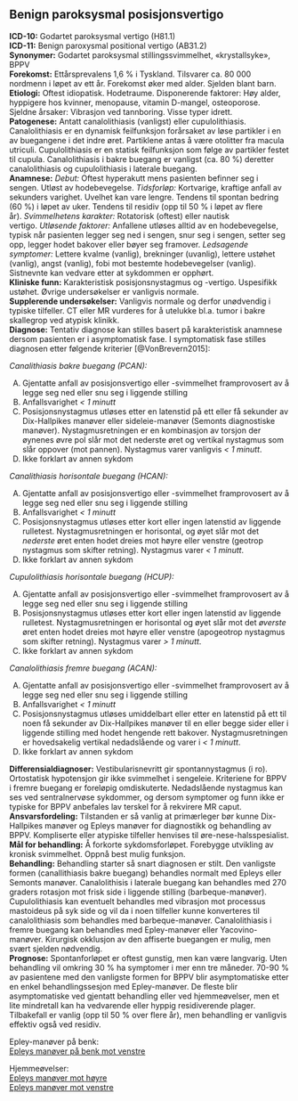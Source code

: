 ## Benign paroksysmal posisjonsvertigo {#sec-bppv}

**ICD-10:** Godartet paroksysmal vertigo (H81.1)\
**ICD-11:** Benign paroxysmal positional vertigo (AB31.2)\
**Synonymer:** Godartet paroksysmal stillingssvimmelhet, «krystallsyke», BPPV\
**Forekomst:** Ettårsprevalens 1,6 % i Tyskland. Tilsvarer ca. 80 000 nordmenn i løpet av ett år. Forekomst øker med alder. Sjelden blant barn.\
**Etiologi:** Oftest idiopatisk. Hodetraume. Disponerende faktorer: Høy alder, hyppigere hos kvinner, menopause, vitamin D-mangel, osteoporose. Sjeldne årsaker: Vibrasjon ved tannboring. Visse typer idrett.\
**Patogenese:** Antatt canalolithiasis (vanligst) eller cupulolithiasis. Canalolithiasis er en dynamisk feilfunksjon forårsaket av løse partikler i en av buegangene i det indre øret. Partiklene antas å være otolitter fra macula utriculi. Cupulolithiasis er en statisk feilfunksjon som følge av partikler festet til cupula. Canalolithiasis i bakre buegang er vanligst (ca. 80 %) deretter canalolithiasis og cupulolithiasis i laterale buegang.\
**Anamnese:** *Debut:* Oftest hyperakutt mens pasienten befinner seg i sengen. Utløst av hodebevegelse. *Tidsforløp:* Kortvarige, kraftige anfall av sekunders varighet. Uvelhet kan vare lengre. Tendens til spontan bedring (60 %) i løpet av uker. Tendens til residiv (opp til 50 % i løpet av flere år). *Svimmelhetens karakter:* Rotatorisk (oftest) eller nautisk vertigo. *Utløsende faktorer:* Anfallene utløses alltid av en hodebevegelse, typisk når pasienten legger seg ned i sengen, snur seg i sengen, setter seg opp, legger hodet bakover eller bøyer seg framover. *Ledsagende symptomer:* Lettere kvalme (vanlig), brekninger (uvanlig), lettere ustøhet (vanlig), angst (vanlig), fobi mot bestemte hodebevegelser (vanlig). Sistnevnte kan vedvare etter at sykdommen er opphørt.\
**Kliniske funn:** Karakteristisk posisjonsnystagmus og -vertigo. Uspesifikk ustøhet. Øvrige undersøkelser er vanligvis normale.\
**Supplerende undersøkelser:** Vanligvis normale og derfor unødvendig i typiske tilfeller. CT eller MR vurderes for å utelukke bl.a. tumor i bakre skallegrop ved atypisk klinikk.\
**Diagnose:** Tentativ diagnose kan stilles basert på karakteristisk anamnese dersom pasienten er i asymptomatisk fase. I symptomatisk fase stilles diagnosen etter følgende kriterier [@VonBrevern2015]:

::: diagnose
*Canalithiasis bakre buegang (PCAN):*

A.  Gjentatte anfall av posisjonsvertigo eller -svimmelhet framprovosert av å legge seg ned eller snu seg i liggende stilling
B.  Anfallsvarighet *\< 1 minutt*
C.  Posisjonsnystagmus utløses etter en latenstid på ett eller få sekunder av Dix-Hallpikes manøver eller sideleie-manøver (Semonts diagnostiske manøver). Nystagmusretningen er en kombinasjon av torsjon der øynenes øvre pol slår mot det nederste øret og vertikal nystagmus som slår oppover (mot pannen). Nystagmus varer vanligvis *\< 1 minutt*.
D.  Ikke forklart av annen sykdom

*Canalithiasis horisontale buegang (HCAN):*

A.  Gjentatte anfall av posisjonsvertigo eller -svimmelhet framprovosert av å legge seg ned eller snu seg i liggende stilling
B.  Anfallsvarighet *\< 1 minutt*
C.  Posisjonsnystagmus utløses etter kort eller ingen latenstid av liggende rulletest. Nystagmusretningen er horisontal, og øyet slår mot det *nederste* øret enten hodet dreies mot høyre eller venstre (geotrop nystagmus som skifter retning). Nystagmus varer *\< 1 minutt*.
D.  Ikke forklart av annen sykdom

*Cupulolithiasis horisontale buegang (HCUP):*

A.  Gjentatte anfall av posisjonsvertigo eller -svimmelhet framprovosert av å legge seg ned eller snu seg i liggende stilling
B.  Posisjonsnystagmus utløses etter kort eller ingen latenstid av liggende rulletest. Nystagmusretningen er horisontal og øyet slår mot det *øverste* øret enten hodet dreies mot høyre eller venstre (apogeotrop nystagmus som skifter retning). Nystagmus varer *\> 1 minutt*.
C.  Ikke forklart av annen sykdom

*Canalolithiasis fremre buegang (ACAN):*

A.  Gjentatte anfall av posisjonsvertigo eller -svimmelhet framprovosert av å legge seg ned eller snu seg i liggende stilling
B.  Anfallsvarighet *\< 1 minutt*
C.  Posisjonsnystagmus utløses umiddelbart eller etter en latenstid på ett til noen få sekunder av Dix-Hallpikes manøver til en eller begge sider eller i liggende stilling med hodet hengende rett bakover. Nystagmusretningen er hovedsakelig vertikal nedadslående og varer i *\< 1 minutt*.
D.  Ikke forklart av annen sykdom
:::

**Differensialdiagnoser:** Vestibularisnevritt gir spontannystagmus (i ro). Ortostatisk hypotensjon gir ikke svimmelhet i sengeleie. Kriteriene for BPPV i fremre buegang er foreløpig omdiskuterte. Nedadslående nystagmus kan ses ved sentralnervøse sykdommer, og dersom symptomer og funn ikke er typiske for BPPV anbefales lav terskel for å rekvirere MR caput.\
**Ansvarsfordeling:** Tilstanden er så vanlig at primærleger bør kunne Dix-Hallpikes manøver og Epleys manøver for diagnostikk og behandling av BPPV. Kompliserte eller atypiske tilfeller henvises til øre-nese-halsspesialist.\
**Mål for behandling:** Å forkorte sykdomsforløpet. Forebygge utvikling av kronisk svimmelhet. Oppnå best mulig funksjon.\
**Behandling:** Behandling starter så snart diagnosen er stilt. Den vanligste formen (canallithiasis bakre buegang) behandles normalt med Epleys eller Semonts manøver. Canalolithisis i laterale buegang kan behandles med 270 graders rotasjon mot frisk side i liggende stilling (barbeque-manøver). Cupulolithiasis kan eventuelt behandles med vibrasjon mot processus mastoideus på syk side og vil da i noen tilfeller kunne konverteres til canalolithiasis som behandles med barbeque-manøver. Canalolithiasis i fremre buegang kan behandles med Epley-manøver eller Yacovino-manøver. Kirurgisk okklusjon av den affiserte buegangen er mulig, men svært sjelden nødvendig.\
**Prognose:** Spontanforløpet er oftest gunstig, men kan være langvarig. Uten behandling vil omkring 30 % ha symptomer i mer enn tre måneder. 70-90 % av pasientene med den vanligste formen for BPPV blir asymptomatiske etter en enkel behandlingssesjon med Epley-manøver. De fleste blir asymptomatiske ved gjentatt behandling eller ved hjemmeøvelser, men et lite mindretall kan ha vedvarende eller hyppig residiverende plager. Tilbakefall er vanlig (opp til 50 % over flere år), men behandling er vanligvis effektiv også ved residiv.

Epley-manøver på benk:\
[Epleys manøver på benk mot venstre](https://vimeo.com/805533323)

Hjemmeøvelser:\
[Epleys manøver mot høyre](https://vimeo.com/805534175)\
[Epleys manøver mot venstre](https://vimeo.com/805533438)
